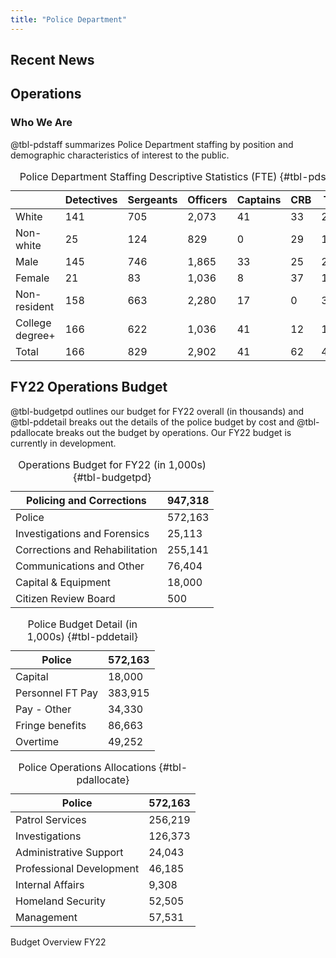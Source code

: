 ```yaml
---
title: "Police Department"
---
```


<!---# ## Mission Statement

The Mission of the Hopetopia Police Department is to serve our community through crime prevention and law enforcement. The Hopetopia Police Department aims to protect the city and build trust with the community. Our department aims to reduce crime in a manner that facilitates the social growth of Hopetopia, while also stimulating professional growth within our department.

--->

## Recent News

<!---#
::: callout-note
**10/6/2022** In conjunction with city-wide efforts to improve services, the Police Department has identified three performance goals that it will begin tracking and reporting publicly. 1. Minimizing the number of officer shifts missed throughout the year (excluding approved leave). 2. Minimizing the ratio of complaints to arrests. 3. Maximizing job satisfaction among officers internally.
:::

::: callout-note
**9/12/2022** The police chief has been focused on community policing efforts, using assigned and steady patrols who operate on a predicted schedule in pairs and have the same assigned beat for 6-month cycles. Recently, the investigations units unresolved crimes rate has increased by 30%, driven largely by poor clearance rates in the Southwest quadrant. Morale is generally low among your officers as some patrols feel their assigned beats are disproportionately more difficult than others. The department has also been struggling with community relations in the Southwest quadrant where multiple reports of officer misconduct have been verified by the Citizen Review Board.
:::

--->

## Operations

### Who We Are

@tbl-pdstaff summarizes Police Department staffing by position and demographic characteristics of interest to the public.

|                 | Detectives | Sergeants | Officers | Captains | CRB | Total |
|-----------------|------------|-----------|----------|----------|-----|-------|
| White           | 141        | 705       | 2,073    | 41       | 33  | 2,993 |
| Non-white       | 25         | 124       | 829      | 0        | 29  | 1,007 |
| Male            | 145        | 746       | 1,865    | 33       | 25  | 2,815 |
| Female          | 21         | 83        | 1,036    | 8        | 37  | 1,185 |
| Non-resident    | 158        | 663       | 2,280    | 17       | 0   | 3,117 |
| College degree+ | 166        | 622       | 1,036    | 41       | 12  | 1,878 |
| Total           | 166        | 829       | 2,902    | 41       | 62  | 4,000 |

: Police Department Staffing Descriptive Statistics (FTE) {#tbl-pdstaff}

<!---# ### How We're Doing

@tbl-pdperf provides the average performance on our tracked indicators for officers in each ward. The indicators are measured at the officer-level and then averaged by ward.

|                          | NW   | SW  | NE  | SE   |
|--------------------------|------|-----|-----|------|
| Complaint:Arrest ratio   | 1:20 | 1:6 | 1:9 | 1:15 |
| Number of Missed Shifts  | 30   | 120 | 156 | 10   |
| Job satisfaction (0-100) | 80   | 30  | 55  | 41   |

: Police Department Performance Indicators by Ward {#tbl-pdperf}

## Current Operations Budget

@tbl-budgetpdall22 provides an overview of the FY22 budget proposed by the mayor and passed by the city council. The mayor's proposed budget allocated a 23,959,600 budgetary increase to the Police and Fire departments. Although the Police Department requested additional resources, the mayor's office approved 13,959,600 in new spending. After meeting with neighborhood associations, the CRB, and attending council hearings, we have allocated the additional resources primarily to professional development - focused on community policing training consistent with the mayor's goals - and investigations. Th bulk of the money will be allocated to hiring new personnel and procuring a contractor for conducting community policing professional development courses. See @tbl-pdallocate22 for details.

::: {#tbl-budgetpdall22 layout-ncol="3"}
| Policing and Corrections       | 961,282 |
|--------------------------------|---------|
| Police                         | 586,124 |
| Investigations and Forensics   | 25,113  |
| Corrections and Rehabilitation | 255,141 |
| Communications and Other       | 76,404  |
| Capital & Equipment            | 18,000  |
| Citizen Review Board           | 500     |

: Operations Budget for FY22 (in 1,000s) {#tbl-budgetpd22}

| Police           | 586,124 |
|------------------|---------|
| Capital          | 18,000  |
| Personnel FT Pay | 387,915 |
| Pay - Other      | 40,330  |
| Fringe benefits  | 88,163  |
| Overtime         | 51,716  |

: Police Budget Detail (in 1,000s) {#tbl-pddetail22}

| Police                   | 586,124 |
|--------------------------|---------|
| Patrol Services          | 256,219 |
| Investigations           | 136,373 |
| Administrative Support   | 24,043  |
| Professional Development | 50,145  |
| Internal Affairs         | 9,308   |
| Homeland Security        | 52,505  |
| Management               | 57,531  |

: Police Operations Allocations {#tbl-pdallocate22}

Budget Overview FY22
:::

--->

## FY22 Operations Budget

@tbl-budgetpd outlines our budget for FY22 overall (in thousands) and @tbl-pddetail breaks out the details of the police budget by cost and @tbl-pdallocate breaks out the budget by operations. Our FY22 budget is currently in development.

::: {#tbl-budgetpdall layout-ncol="3"}
| Policing and Corrections       | 947,318 |
|--------------------------------|---------|
| Police                         | 572,163 |
| Investigations and Forensics   | 25,113  |
| Corrections and Rehabilitation | 255,141 |
| Communications and Other       | 76,404  |
| Capital & Equipment            | 18,000  |
| Citizen Review Board           | 500     |

: Operations Budget for FY22 (in 1,000s) {#tbl-budgetpd}

| Police           | 572,163 |
|------------------|---------|
| Capital          | 18,000  |
| Personnel FT Pay | 383,915 |
| Pay - Other      | 34,330  |
| Fringe benefits  | 86,663  |
| Overtime         | 49,252  |

: Police Budget Detail (in 1,000s) {#tbl-pddetail}

| Police                   | 572,163 |
|--------------------------|---------|
| Patrol Services          | 256,219 |
| Investigations           | 126,373 |
| Administrative Support   | 24,043  |
| Professional Development | 46,185  |
| Internal Affairs         | 9,308   |
| Homeland Security        | 52,505  |
| Management               | 57,531  |

: Police Operations Allocations {#tbl-pdallocate}

Budget Overview FY22
:::
